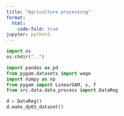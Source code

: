 ```yaml
---
title: "Agriculture processing"
format:
  html:
    code-fold: true
jupyter: python3
---
```


```python
import os
os.chdir("..")
```

```python
import pandas as pd
from pygam.datasets import wage
import numpy as np
from pygam import LinearGAM, s, f
from src.data.data_process import DataReg
```

```python
d = DataReg()
d.make_dp03_dataset()
```